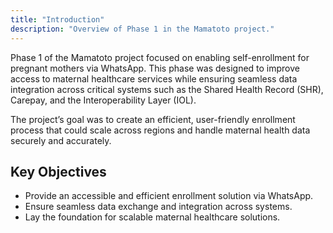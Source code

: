```yaml
---
title: "Introduction"
description: "Overview of Phase 1 in the Mamatoto project."
---
```


Phase 1 of the Mamatoto project focused on enabling self-enrollment for pregnant mothers via WhatsApp. This phase was designed to improve access to maternal healthcare services while ensuring seamless data integration across critical systems such as the Shared Health Record (SHR), Carepay, and the Interoperability Layer (IOL).

The project's goal was to create an efficient, user-friendly enrollment process that could scale across regions and handle maternal health data securely and accurately.

## Key Objectives
- Provide an accessible and efficient enrollment solution via WhatsApp.
- Ensure seamless data exchange and integration across systems.
- Lay the foundation for scalable maternal healthcare solutions.
